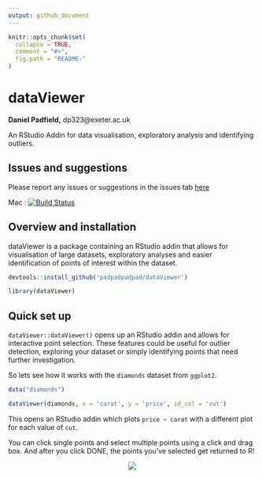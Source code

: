 ```yaml
---
output: github_document
---
```


<!-- README.md is generated from README.Rmd. Please edit that file -->

```r
knitr::opts_chunk$set(
  collapse = TRUE,
  comment = "#>",
  fig.path = "README-"
)
```

# dataViewer

__Daniel Padfield,__ dp323@exeter.ac.uk

An RStudio Addin for data visualisation, exploratory analysis and identifying outliers.

## Issues and suggestions

Please report any issues or suggestions in the issues tab [here](https://github.com/padpadpadpad/dataViewer/issues)

Mac : [![Build Status](https://travis-ci.org/padpadpadpad/dataViewer.svg?branch=master)](https://travis-ci.org/padpadpadpad/dataViewer)

## Overview and installation

dataViewer is a package containing an RStudio addin that allows for visualisation of large datasets, exploratory analyses and easier identification of points of interest within the dataset.

```r
devtools::install_github('padpadpadpad/dataViewer')

library(dataViewer)
```

## Quick set up

`dataViewer::dataViewer()` opens up an RStudio addin and allows for interactive point selection. These features could be useful for outlier detection, exploring your dataset or simply identifying points that need further investigation.

So lets see how it works with the `diamonds` dataset from `ggplot2`.

```r
data("diamonds")

dataViewer(diamonds, x = 'carat', y = 'price', id_col = 'cut')
```

This opens an RStudio addin which plots `price ~ carat` with a different plot for each value of `cut`.

You can click single points and select multiple points using a click and drag box. And after you click DONE, the points you've selected get returned to R!

<p align="center">
  <img src='gifs/dataViewer_gifstart.gif'/>
</p>


